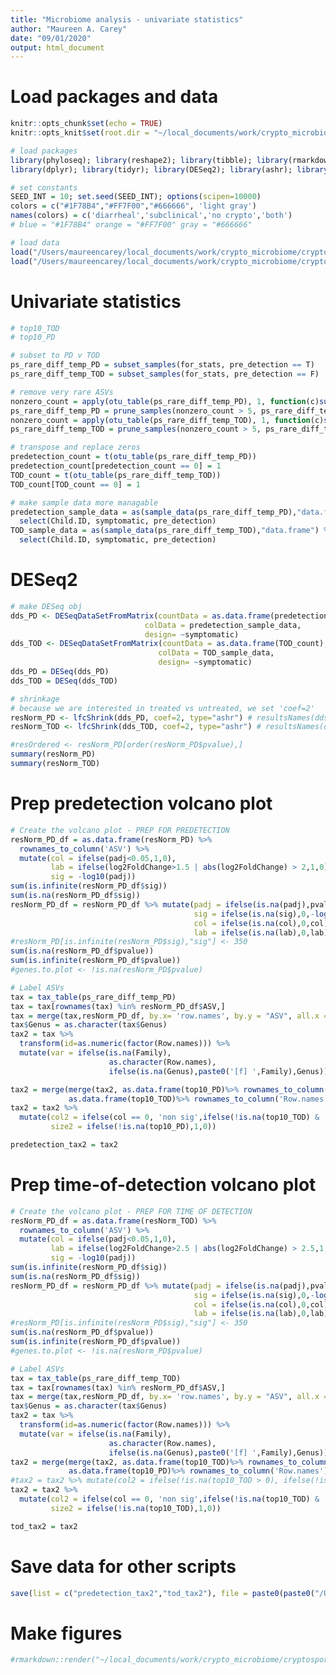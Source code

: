 ```yaml
---
title: "Microbiome analysis - univariate statistics"
author: "Maureen A. Carey"
date: "09/01/2020"
output: html_document
---
```


# Load packages and data

```r

knitr::opts_chunk$set(echo = TRUE)
knitr::opts_knit$set(root.dir = "~/local_documents/work/crypto_microbiome/cryptosporidium_microbiome/")

# load packages
library(phyloseq); library(reshape2); library(tibble); library(rmarkdown)
library(dplyr); library(tidyr); library(DESeq2); library(ashr); library(ggrepel)

# set constants
SEED_INT = 10; set.seed(SEED_INT); options(scipen=10000)
colors = c("#1F78B4","#FF7F00","#666666", 'light gray')
names(colors) = c('diarrheal','subclinical','no crypto','both')
# blue = "#1F78B4" orange = "#FF7F00" gray = "#666666"

# load data
load("/Users/maureencarey/local_documents/work/crypto_microbiome/cryptosporidium_microbiome/results/P1output_2020_09_11.RData")
load("/Users/maureencarey/local_documents/work/crypto_microbiome/cryptosporidium_microbiome/results/P3output_p1_2020_09_11.RData")

```

# Univariate statistics

```r

# top10_TOD
# top10_PD

# subset to PD v TOD
ps_rare_diff_temp_PD = subset_samples(for_stats, pre_detection == T)
ps_rare_diff_temp_TOD = subset_samples(for_stats, pre_detection == F)

# remove very rare ASVs
nonzero_count = apply(otu_table(ps_rare_diff_temp_PD), 1, function(c)sum(c!= 0))
ps_rare_diff_temp_PD = prune_samples(nonzero_count > 5, ps_rare_diff_temp_PD)
nonzero_count = apply(otu_table(ps_rare_diff_temp_TOD), 1, function(c)sum(c!= 0))
ps_rare_diff_temp_TOD = prune_samples(nonzero_count > 5, ps_rare_diff_temp_TOD)

# transpose and replace zeros
predetection_count = t(otu_table(ps_rare_diff_temp_PD))
predetection_count[predetection_count == 0] = 1
TOD_count = t(otu_table(ps_rare_diff_temp_TOD))
TOD_count[TOD_count == 0] = 1

# make sample data more managable
predetection_sample_data = as(sample_data(ps_rare_diff_temp_PD),"data.frame") %>% 
  select(Child.ID, symptomatic, pre_detection)
TOD_sample_data = as(sample_data(ps_rare_diff_temp_TOD),"data.frame") %>% 
  select(Child.ID, symptomatic, pre_detection)

```

# DESeq2

```r

# make DESeq obj
dds_PD <- DESeqDataSetFromMatrix(countData = as.data.frame(predetection_count),
                              colData = predetection_sample_data,
                              design= ~symptomatic)
dds_TOD <- DESeqDataSetFromMatrix(countData = as.data.frame(TOD_count),
                                 colData = TOD_sample_data,
                                 design= ~symptomatic)
dds_PD = DESeq(dds_PD)
dds_TOD = DESeq(dds_TOD)

# shrinkage
# because we are interested in treated vs untreated, we set 'coef=2'
resNorm_PD <- lfcShrink(dds_PD, coef=2, type="ashr") # resultsNames(dds_proc)[2]
resNorm_TOD <- lfcShrink(dds_TOD, coef=2, type="ashr") # resultsNames(dds_proc)[2]

#resOrdered <- resNorm_PD[order(resNorm_PD$pvalue),]
summary(resNorm_PD)
summary(resNorm_TOD)

```

# Prep predetection volcano plot

```r

# Create the volcano plot - PREP FOR PREDETECTION
resNorm_PD_df = as.data.frame(resNorm_PD) %>% 
  rownames_to_column('ASV') %>%
  mutate(col = ifelse(padj<0.05,1,0),
         lab = ifelse(log2FoldChange>1.5 | abs(log2FoldChange) > 2,1,0),
         sig = -log10(padj))
sum(is.infinite(resNorm_PD_df$sig))
sum(is.na(resNorm_PD_df$sig))
resNorm_PD_df = resNorm_PD_df %>% mutate(padj = ifelse(is.na(padj),pvalue,padj),
                                         sig = ifelse(is.na(sig),0,-log10(pvalue)),
                                         col = ifelse(is.na(col),0,col),
                                         lab = ifelse(is.na(lab),0,lab))
#resNorm_PD[is.infinite(resNorm_PD$sig),"sig"] <- 350
sum(is.na(resNorm_PD_df$pvalue))
sum(is.infinite(resNorm_PD_df$pvalue))
#genes.to.plot <- !is.na(resNorm_PD$pvalue)

# Label ASVs
tax = tax_table(ps_rare_diff_temp_PD)
tax = tax[rownames(tax) %in% resNorm_PD_df$ASV,]
tax = merge(tax,resNorm_PD_df, by.x= 'row.names', by.y = "ASV", all.x = F, all.y = T)
tax$Genus = as.character(tax$Genus)
tax2 = tax %>% 
  transform(id=as.numeric(factor(Row.names))) %>%
  mutate(var = ifelse(is.na(Family),
                      as.character(Row.names),
                      ifelse(is.na(Genus),paste0('[f] ',Family),Genus)))

tax2 = merge(merge(tax2, as.data.frame(top10_PD)%>% rownames_to_column('Row.names'), by = "Row.names", all = T),
             as.data.frame(top10_TOD)%>% rownames_to_column('Row.names'), by = "Row.names", all = T)
tax2 = tax2 %>% 
  mutate(col2 = ifelse(col == 0, 'non sig',ifelse(!is.na(top10_TOD) & !is.na(top10_PD),'sig but dif color','sig')),
         size2 = ifelse(!is.na(top10_PD),1,0))

predetection_tax2 = tax2

```

# Prep time-of-detection volcano plot

```r

# Create the volcano plot - PREP FOR TIME OF DETECTION
resNorm_PD_df = as.data.frame(resNorm_TOD) %>% 
  rownames_to_column('ASV') %>%
  mutate(col = ifelse(padj<0.05,1,0),
         lab = ifelse(log2FoldChange>2.5 | abs(log2FoldChange) > 2.5,1,0),
         sig = -log10(padj))
sum(is.infinite(resNorm_PD_df$sig))
sum(is.na(resNorm_PD_df$sig))
resNorm_PD_df = resNorm_PD_df %>% mutate(padj = ifelse(is.na(padj),pvalue,padj),
                                         sig = ifelse(is.na(sig),0,-log10(pvalue)),
                                         col = ifelse(is.na(col),0,col),
                                         lab = ifelse(is.na(lab),0,lab))
#resNorm_PD[is.infinite(resNorm_PD$sig),"sig"] <- 350
sum(is.na(resNorm_PD_df$pvalue))
sum(is.infinite(resNorm_PD_df$pvalue))
#genes.to.plot <- !is.na(resNorm_PD$pvalue)

# Label ASVs
tax = tax_table(ps_rare_diff_temp_TOD)
tax = tax[rownames(tax) %in% resNorm_PD_df$ASV,]
tax = merge(tax,resNorm_PD_df, by.x= 'row.names', by.y = "ASV", all.x = F, all.y = T)
tax$Genus = as.character(tax$Genus)
tax2 = tax %>% 
  transform(id=as.numeric(factor(Row.names))) %>%
  mutate(var = ifelse(is.na(Family),
                      as.character(Row.names),
                      ifelse(is.na(Genus),paste0('[f] ',Family),Genus)))
tax2 = merge(merge(tax2, as.data.frame(top10_TOD)%>% rownames_to_column('Row.names'), by = "Row.names", all = T),
             as.data.frame(top10_PD)%>% rownames_to_column('Row.names'), by = "Row.names", all = T)
#tax2 = tax2 %>% mutate(col2 = ifelse(!is.na(top10_TOD > 0), ifelse(!is.na(top10_PD > 0), 'imp (both)', 'imp, TOD only'), ifelse(col == 0, 'insig', 'sig')))
tax2 = tax2 %>% 
  mutate(col2 = ifelse(col == 0, 'non sig',ifelse(!is.na(top10_TOD) & !is.na(top10_PD),'sig but dif color','sig')),
         size2 = ifelse(!is.na(top10_TOD),1,0))

tod_tax2 = tax2

```

# Save data for other scripts

```r

save(list = c("predetection_tax2","tod_tax2"), file = paste0(paste0("/Users/maureencarey/local_documents/work/crypto_microbiome/cryptosporidium_microbiome/results/P4output_plot_" , format(Sys.time(), "%Y_%m_%d")),".RData"))

```

# Make figures
```r

#rmarkdown::render("~/local_documents/work/crypto_microbiome/cryptosporidium_microbiome/code/R_markdown/P4_univariate_stats_figures.Rmd")

```

